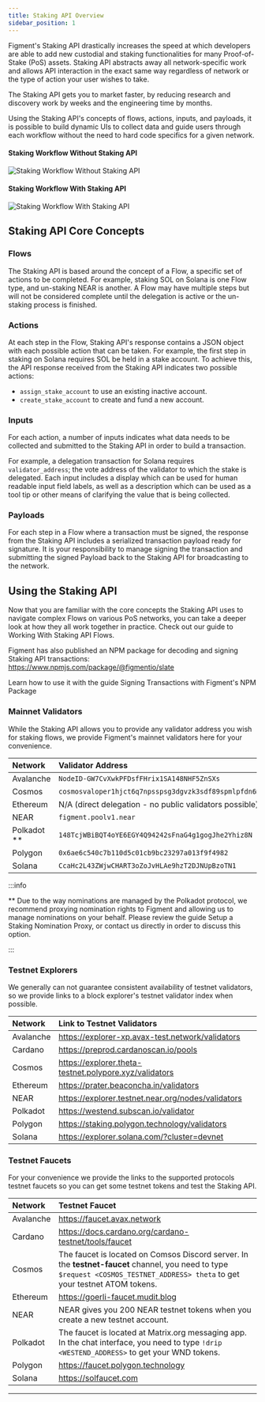 ```yaml
---
title: Staking API Overview
sidebar_position: 1
---
```




Figment's Staking API drastically increases the speed at which developers are able to add new custodial and staking functionalities for many Proof-of-Stake (PoS) assets. Staking API abstracts away all network-specific work and allows API interaction in the exact same way regardless of network or the type of action your user wishes to take.

The Staking API gets you to market faster, by reducing research and discovery work by weeks and the engineering time by months.

Using the Staking API's concepts of flows, actions, inputs, and payloads, it is possible to build dynamic UIs to collect data and guide users through each workflow without the need to hard code specifics for a given network.

#### Staking Workflow Without Staking API

<img
  src={img1}
  alt="Staking Workflow Without Staking API"
  className="inline-image"
/>

#### Staking Workflow With Staking API

<img
  src={img2}
  alt="Staking Workflow With Staking API"
  className="inline-image"
/>

## Staking API Core Concepts

### Flows

The Staking API is based around the concept of a Flow, a specific set of actions to be completed. For example, staking SOL on Solana is one Flow type, and un-staking NEAR is another.
A Flow may have multiple steps but will not be considered complete until the delegation is active or the un-staking process is finished.

### Actions

At each step in the Flow, Staking API's response contains a JSON object with each possible action that can be taken. For example, the first step in staking on Solana requires SOL be held in a stake account. To achieve this, the API response received from the Staking API indicates two possible actions:

- `assign_stake_account` to use an existing inactive account.
- `create_stake_account` to create and fund a new account.

### Inputs

For each action, a number of inputs indicates what data needs to be collected and submitted to the Staking API in order to build a transaction.

For example, a delegation transaction for Solana requires `validator_address`; the vote address of the validator to which the stake is delegated.
Each input includes a display which can be used for human readable input field labels, as well as a description which can be used as a tool tip or other means of clarifying the value that is being collected.

### Payloads

For each step in a Flow where a transaction must be signed, the response from the Staking API includes a serialized transaction payload ready for signature. It is your responsibility to manage signing the transaction and submitting the signed Payload back to the Staking API for broadcasting to the network.

## Using the Staking API

Now that you are familiar with the core concepts the Staking API uses to navigate complex Flows on various PoS networks, you can take a deeper look at how they all work together in practice. Check out our guide to <Link to="/guides/staking-api/working-with-staking-api-flows">Working With Staking API Flows</Link>.

Figment has also published an NPM package for decoding and signing Staking API transactions: https://www.npmjs.com/package/@figmentio/slate

Learn how to use it with the guide <Link to="/guides/staking-api/figment-signing-transactions">Signing Transactions with Figment's NPM Package</Link>

### Mainnet Validators

While the Staking API allows you to provide any validator address you wish for staking flows, we provide Figment's mainnet validators here for your convenience.

| Network       | Validator Address                                                                                                                                                       |
| :------------ | :---------------------------------------------------------------------------------------------------------------------------------------------------------------------- |
| Avalanche     | <Link to="https://subnets.avax.network/validators/NodeID-GW7CvXwkPFDsfFHrix1SA148NHF5ZnSXs">`NodeID-GW7CvXwkPFDsfFHrix1SA148NHF5ZnSXs`</Link>                           |
| Cosmos        | <Link to="https://www.mintscan.io/cosmos/validators/cosmosvaloper1hjct6q7npsspsg3dgvzk3sdf89spmlpfdn6m9d">`cosmosvaloper1hjct6q7npsspsg3dgvzk3sdf89spmlpfdn6m9d`</Link> |
| Ethereum      | N/A (direct delegation - no public validators possible)                                                                                                                 |
| NEAR          | <Link to="https://explorer.near.org/accounts/figment.poolv1.near">`figment.poolv1.near`</Link>                                                                          |
| Polkadot \*\* | <Link to="https://polkadot.subscan.io/account/148TcjWBiBQT4oYE6EGY4Q94242sFnaG4g1gogJhe2Yhiz8N">`148TcjWBiBQT4oYE6EGY4Q94242sFnaG4g1gogJhe2Yhiz8N`</Link>               |
| Polygon       | <Link to="https://staking.polygon.technology/validators/87">`0x6ae6c540c7b110d5c01cb9bc23297a013f9f4982`</Link>                                                         |
| Solana        | <Link to="https://explorer.solana.com/address/CcaHc2L43ZWjwCHART3oZoJvHLAe9hzT2DJNUpBzoTN1">`CcaHc2L43ZWjwCHART3oZoJvHLAe9hzT2DJNUpBzoTN1`</Link>                       |

:::info

\*\* Due to the way nominations are managed by the Polkadot protocol, we recommend proxying nomination rights to Figment and allowing us to manage nominations on your behalf. Please review the guide <Link to="/guides/staking-api/polkadot/nomination-proxy">Setup a Staking Nomination Proxy</Link>, or <Link to="mailto:staking@figment.io">contact us directly</Link> in order to discuss this option.

:::

### Testnet Explorers

We generally can not guarantee consistent availability of testnet validators, so we provide links to a block explorer's testnet validator index when possible.

| Network   | Link to Testnet Validators                                                                                                      |
| :-------- | :------------------------------------------------------------------------------------------------------------------------------ |
| Avalanche | <Link to="https://explorer-xp.avax-test.network/validators">https://explorer-xp.avax-test.network/validators</Link>             |
| Cardano   | <Link to="https://preprod.cardanoscan.io/pools">https://preprod.cardanoscan.io/pools</Link>                                     |
| Cosmos    | <Link to="https://explorer.theta-testnet.polypore.xyz/validators">https://explorer.theta-testnet.polypore.xyz/validators</Link> |
| Ethereum  | <Link to="https://prater.beaconcha.in/validators">https://prater.beaconcha.in/validators</Link>                                 |
| NEAR      | <Link to="https://explorer.testnet.near.org/nodes/validators">https://explorer.testnet.near.org/nodes/validators</Link>         |
| Polkadot  | <Link to="https://westend.subscan.io/validator">https://westend.subscan.io/validator</Link>                                     |
| Polygon   | <Link to="https://staking.polygon.technology/validators">https://staking.polygon.technology/validators</Link>                   |
| Solana    | <Link to="https://explorer.solana.com/?cluster=devnet">https://explorer.solana.com/?cluster=devnet</Link>                       |

### Testnet Faucets

For your convenience we provide the links to the supported protocols testnet faucets so you can get some testnet tokens and test the Staking API.

| Network   | Testnet Faucet                                                                                                                                                                                                                    |
| :-------- | :-------------------------------------------------------------------------------------------------------------------------------------------------------------------------------------------------------------------------------- |
| Avalanche | <Link to="https://faucet.avax.network">https://faucet.avax.network</Link>                                                                                                                                                         |
| Cardano   | <Link to="https://docs.cardano.org/cardano-testnet/tools/faucet">https://docs.cardano.org/cardano-testnet/tools/faucet</Link>                                                                                                     |
| Cosmos    | The faucet is located on Comsos <Link to="https://discord.gg/cosmosnetwork">Discord server.</Link> In the **testnet-faucet** channel, you need to type `$request <COSMOS_TESTNET_ADDRESS> theta` to get your testnet ATOM tokens. |
| Ethereum  | <Link to="https://goerli-faucet.mudit.blog">https://goerli-faucet.mudit.blog</Link>                                                                                                                                               |
| NEAR      | NEAR gives you 200 NEAR testnet tokens when you create a new testnet account.                                                                                                                                                     |
| Polkadot  | The faucet is located at <Link to="https://matrix.to/#/#westend_faucet:matrix.org">Matrix.org messaging app.</Link> In the chat interface, you need to type `!drip <WESTEND_ADDRESS>` to get your WND tokens.                     |
| Polygon   | <Link to="https://faucet.polygon.technology">https://faucet.polygon.technology</Link>                                                                                                                                             |
| Solana    | <Link to="https://solfaucet.com">https://solfaucet.com</Link>                                                                                                                                                                     |

---
